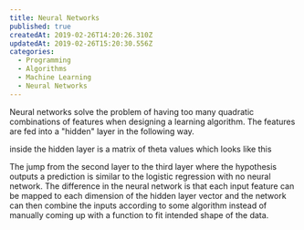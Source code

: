 ```yaml
---
title: Neural Networks
published: true
createdAt: 2019-02-26T14:20:26.310Z
updatedAt: 2019-02-26T15:20:30.556Z
categories:
  - Programming
  - Algorithms
  - Machine Learning
  - Neural Networks
---
```


Neural networks solve the problem of having too many quadratic combinations of features when designing a learning
algorithm. The features are fed into a "hidden" layer in the following way.

<BlockMath math="
  \begin{bmatrix}
    x_0 \\
    x_1 \\
    x_2
  \end{bmatrix}
  \to
  \begin{bmatrix}
  ...
  \end{bmatrix}
  \to
  h_\theta(x)
" />

inside the hidden layer is a matrix of theta values which looks like this

<BlockMath math="
  \begin{aligned}
  &\begin{bmatrix}
    x_0 \\
    x_1 \\
    x_2 \\
  \end{bmatrix}
  \to
  \begin{bmatrix}
    a_1^{(2)} \\
    a_2^{(2)} \\
    a_3^{(2)}
  \end{bmatrix}
  \to
  h_\theta(x) \\
  &\begin{bmatrix}
    x_0 \\
    x_1 \\
    x_2 \\
  \end{bmatrix}
  \to
  \begin{bmatrix}
    g(\theta_{10}^{(1)}x_0 + \theta_{11}^{(1)}x_1 \theta_{12}^{(1)}x_2)) \\
    g(\theta_{20}^{(1)}x_0 + \theta_{21}^{(1)}x_1 \theta_{22}^{(1)}x_2)) \\
    g(\theta_{30}^{(1)}x_0 + \theta_{31}^{(1)}x_1 \theta_{32}^{(1)}x_2))
  \end{bmatrix}
  \to
  g(\theta_{10}^{(1)}a_0^{(2)} + \theta_{11}^{(2)}a_1^{(2)} + \theta_{12}^{(2)}a_2^{(2)} + \theta_{13}^{(2)}a_3^{(2)})
  \end{aligned}
" />

The jump from the second layer to the third layer where the hypothesis outputs a prediction is similar to the logistic
regression with no neural network. The difference in the neural network is that each input feature can be mapped to each
dimension of the hidden layer vector and the network can then combine the inputs according to some algorithm instead of
manually coming up with a function to fit intended shape of the data.
